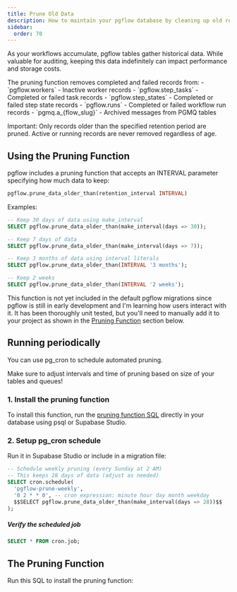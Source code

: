 ```yaml
---
title: Prune Old Data
description: How to maintain your pgflow database by cleaning up old records
sidebar:
  order: 70
---
```



As your workflows accumulate, pgflow tables gather historical data. While valuable for auditing, keeping this data indefinitely can impact performance and storage costs.

<Aside type="note" title="What gets pruned">
The pruning function removes completed and failed records from:
- `pgflow.workers` - Inactive worker records
- `pgflow.step_tasks` - Completed or failed task records
- `pgflow.step_states` - Completed or failed step state records
- `pgflow.runs` - Completed or failed workflow run records
- `pgmq.a_{flow_slug}` - Archived messages from PGMQ tables

Important: Only records older than the specified retention period are pruned. Active or running records are never removed regardless of age.
</Aside>

## Using the Pruning Function

pgflow includes a pruning function that accepts an INTERVAL parameter specifying how much data to keep:

```sql
pgflow.prune_data_older_than(retention_interval INTERVAL)
```

Examples:
```sql
-- Keep 30 days of data using make_interval
SELECT pgflow.prune_data_older_than(make_interval(days => 30));

-- Keep 7 days of data
SELECT pgflow.prune_data_older_than(make_interval(days => 7));

-- Keep 3 months of data using interval literals
SELECT pgflow.prune_data_older_than(INTERVAL '3 months');

-- Keep 2 weeks
SELECT pgflow.prune_data_older_than(INTERVAL '2 weeks');
```

<Aside type="caution">
This function is not yet included in the default pgflow migrations since pgflow is still in early development and I'm learning how users interact with it. It has been thoroughly unit tested, but you'll need to manually add it to your project as shown in the <a href="#the-pruning-function">Pruning Function</a> section below.
</Aside>

## Running periodically

You can use pg_cron to schedule automated pruning.

<Aside type="tip" title="Performance Impact">
Make sure to adjust intervals and time of pruning based on size of your tables and queues!
</Aside>

### 1. Install the pruning function

To install this function, run the [pruning function SQL](#the-pruning-function) directly in your database using psql or Supabase Studio.

### 2. Setup pg_cron schedule

Run it in Supabase Studio or include in a migration file:

```sql
-- Schedule weekly pruning (every Sunday at 2 AM)
-- This keeps 28 days of data (adjust as needed)
SELECT cron.schedule(
  'pgflow-prune-weekly',
  '0 2 * * 0', -- cron expression: minute hour day month weekday
  $$SELECT pgflow.prune_data_older_than(make_interval(days => 28))$$
);
```

##### Verify the scheduled job

```sql
SELECT * FROM cron.job;
```

## The Pruning Function

Run this SQL to install the pruning function:

<Code lang="sql" code={pruningFunctionCode} />
